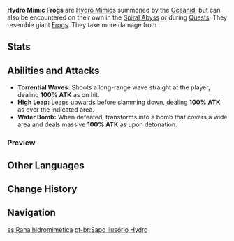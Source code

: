 {{Enemy Infobox
|image    = Enemy Hydro Mimic Frog.png
|element  = Hydro
|family   = Elemental Lifeforms
|group    = Hydro Mimics
|type     = Special Enemies
|location = [[Oceanid]], [[Spiral Abyss]]
}}
'''Hydro Mimic Frogs''' are [[Hydro Mimics]] summoned by the [[Oceanid]], but can also be encountered on their own in the [[Spiral Abyss]] or during [[Quests]]. They resemble giant [[Frog]]s. They take more damage from {{Geo}}.

==Stats==
{{Enemy Stats
|hydro_res    = Immune
|resglobal    = 15%
|geo_res      = -40%

|hp_ratio     = 3
|atk_ratio    = 5
|hp_type      = 1
|atk_type     = 2
}}

==Abilities and Attacks==
*'''Torrential Waves:''' Shoots a long-range wave straight at the player, dealing '''100% ATK''' as {{Color|Hydro DMG}} on hit.
*'''High Leap:''' Leaps upwards before slamming down, dealing '''100% ATK''' as {{Color|AoE Hydro DMG}} over the indicated area.
*'''Water Bomb:''' When defeated, transforms into a bomb that covers a wide area and deals massive '''100% ATK''' as {{Color|AoE Hydro DMG}} upon detonation.

===Preview===
{{Preview
|size=185px
|file1=Mimic Frog Torrential Waves
|caption1=Torrential Waves

|file2=Mimic Frog High Leap
|caption2=High Leap

|file3=Oceanid Water Bomb
|caption3=Water Bomb
}}

==Other Languages==
{{Other Languages
|en      = Hydro Mimic Frog
|zhs     = 幻形蛙・水
|zhs_rm  = Huànxíng Wā - Shuǐ
|zht     = 幻形蛙・水
|zht_rm  = Huànxíng Wā - Shuǐ
|zh_tl   = Illusion Frog - Hydro
|ja      = 幻形カエル・水
|ja_rm   = Genkei Kaeru - Mizu{{Assumed}}
|ja_tl   = Illusory Frog Form - Water
|ko      = 환형 개구리・물
|ko_rm   = Hwanhyeong Gaeguri - Mul
|ko_tl   = Hallucination Frog - Hydro
|es      = Rana hidromimética
|es_tl   = 
|fr      = Mimiqueur Hydro - Grenouille
|fr_tl   = Hydro Mimic - Frog
|ru      = Гидро мимик: Лягушка
|ru_tl   = Hydro Mimic: Frog
|th      = Hydro Mimic Frog
|vi      = Ếch Ma - Thủy
|vi_tl   = Phantom Frog - Hydro
|de      = Hydro-Mimenfrosch
|de_tl   = Hydro Mime Frog
|id      = Hydro Mimic Frog
|pt      = Sapo Ilusório Hydro
|pt_tl   = 
}}

==Change History==
{{Change History|1.0}}

==Navigation==
{{Enemy Navbox|Special}}

[[es:Rana hidromimética]]
[[pt-br:Sapo Ilusório Hydro]]